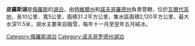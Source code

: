 '''皮羅斯湖'''是[[俄羅斯|俄羅斯]]的[[湖泊|湖泊]]，由[[特維爾州|特維爾州]]和[[諾夫哥羅德州|諾夫哥羅德州]]負責管轄，位於[[瓦爾代高地|瓦爾代高地]]，長10公里、寬5公里，面積31.2平方公里，集水區面積2,120平方公里，最大水深11.5米，湖水主要來自融雪，每年十一月至翌年五月結冰。

{{Russia-geo-stub}}
[[Category:俄羅斯湖泊|Category:俄羅斯湖泊]]
[[Category:诺夫哥罗德州湖泊|Category:诺夫哥罗德州湖泊]]